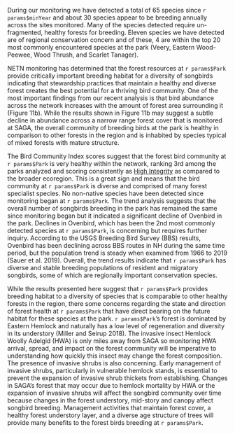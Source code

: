 During our monitoring we have detected a total of 65 species since `r params$minYear` and about 30 species appear to be breeding annually across the sites monitored. Many of the species detected require un-fragmented, healthy forests for breeding. Eleven species we have detected are of regional conservation concern and of these, 4 are within the top 20 most commonly encountered species at the park (Veery, Eastern Wood-Peewee, Wood Thrush, and Scarlet Tanager). 

NETN monitoring has determined that the forest resources at `r params$Park` provide critically important breeding habitat for a diversity of songbirds indicating that stewardship practices that maintain a healthy and diverse forest creates the best potential for a thriving bird community. One of the most important findings from our recent analysis is that bird abundance across the network increases with the amount of forest area surrounding it (Figure 11b). While the results shown in Figure 11b may suggest a subtle decline in abundance across a narrow range forest cover that is monitored at SAGA, the overall community of breeding birds at the park is healthy in comparison to other forests in the region and is inhabited by species typical of mixed forests with mature structure.

The Bird Community Index scores suggest that the forest bird community at `r params$Park` is very healthy within the network, ranking 3rd among the parks analyzed and scoring consistently as <ins>High Integrity</ins> as compared to the broader ecoregion. This is a great sign and means that the bird community at `r params$Park` is diverse and comprised of many forest specialist species. No non-native species have been detected since monitoring began at `r params$Park`. The trend analysis suggests that the overall number of songbirds breeding in the park has remained the same since monitoring began but it indicated a significant decline of Ovenbird in the park. Declines in Ovenbird, which has been the 2nd most commonly detected species at `r params$Park`, is concerning but requires further inquiry. According to the USGS Breeding Bird Survey (BBS) results, Ovenbird has been declining across BBS routes in NH during the same time period, but the population trend is steady when examined from 1966 to 2019 (Sauer et al. 2019). Overall, the trend results indicate that `r params$Park` has diverse and stable breeding populations of resident and migratory songbirds, some of which are regionally important conservation species. 

While the results presented here suggest that `r params$Park` provides breeding habitat to a diversity of species that is comparable to other healthy forests in the region, there some concerns regarding the state and direction of forest health at `r params$Park` that have direct bearing on the future habitat for these species at the park. `r params$Park`'s forest is dominated by Eastern Hemlock and naturally has a low level of regeneration and diversity in its understory (Miller and Seirup 2018). The invasive insect Hemlock Woolly Adelgid (HWA) is only miles away from SAGA so monitoring HWA arrival, spread, and impact on the forest community will be imperative to understanding how quickly this insect may change the forest composition. The presence of invasive shrubs is also concerning. Early management of invasive shrubs, particularly in vulnerable hemlock stands, is essential to prevent the expansion of invasive shrub thickets from establishing. Changes in SAGA's forest that may occur due to hemlock mortality by HWA or the expansion of invasive shrubs will affect the songbird community over time because changes in the forest understory, mid-story and canopy affect songbird breeding.  Management activities that maintain forest cover, a healthy forest understory layer, and a diverse age structure of trees will provide many benefits to the forest birds breeding at `r params$Park`.